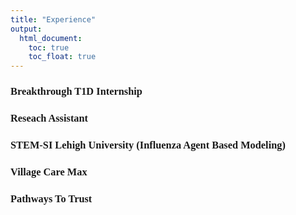 ```yaml
---
title: "Experience"
output: 
  html_document:
    toc: true
    toc_float: true
---
```


<style>
body {
    font-family: 'Georgia', serif;
}

h1, h2, h3 {
    font-family: 'Georgia', serif;
}
</style>

### Breakthrough T1D Internship 

### Reseach Assistant 

### STEM-SI Lehigh University (Influenza Agent Based Modeling)
 
### Village Care Max 

### Pathways To Trust 

